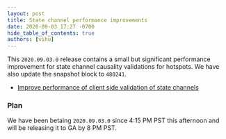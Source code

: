 ```yaml
---
layout: post
title: State channel performance improvements
date: 2020-09-03 17:27 -0700
hide_table_of_contents: true
authors: [vihu]
---
```


This `2020.09.03.0` release contains a small but significant performance improvement for state
channel causality validations for hotspots. We have also update the snapshot block to `480241`.

<!--truncate-->

- [Improve performance of client side validation of state channels](https://github.com/helium/blockchain-core/pull/605)

### Plan

We have been betaing `2020.09.03.0` since 4:15 PM PST this afternoon and will be releasing it to GA
by 8 PM PST.
